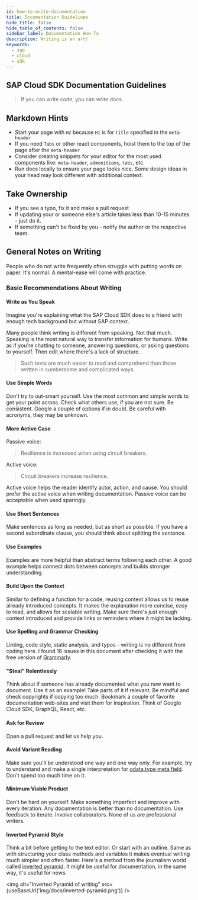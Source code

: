 ```yaml
---
id: how-to-write-documentation
title: Documentation Guidelines
hide_title: false
hide_table_of_contents: false
sidebar_label: Documentation How To
description: Writing is an art!
keywords:
  - sap
  - cloud
  - sdk
---
```



## SAP Cloud SDK Documentation Guidelines

> If you can write code, you can write docs.

## Markdown Hints

- Start your page with `H2` because `H1` is for `title` specified in the `meta-header`
- If you need `Tabs` or other react components, hoist them to the top of the page after the `meta-header`
- Consider creating snippets for your editor for the most used components like: `meta-header`, `admonitions`, `tabs`, etc
- Run docs locally to ensure your page looks nice.
  Some design ideas in your head may look different with additional context.

## Take Ownership

- If you see a typo, fix it and make a pull request
- If updating your or someone else's article takes less than 10-15 minutes - just do it.
- If something can't be fixed by you - notify the author or the respective team.

## General Notes on Writing

People who do not write frequently often struggle with putting words on paper.
It's normal.
A mental-ease will come with practice.

### Basic Recommendations About Writing

#### Write as You Speak

Imagine you're explaining what the SAP Cloud SDK does to a friend with enough tech background but without SAP context.

Many people think writing is different from speaking.
Not that much.
Speaking is the most natural way to transfer information for humans.
Write as if you're chatting to someone, answering questions, or asking questions to yourself.
Then edit where there's a lack of structure.

> Such texts are much easier to read and comprehend than those written in cumbersome and complicated ways.

#### Use Simple Words

Don't try to out-smart yourself.
Use the most common and simple words to get your point across.
Check what others use, if you are not sure.
Be consistent.
Google a couple of options if in doubt.
Be careful with acronyms, they may be unknown.

#### More Active Case

Passive voice:

> Resilience is increased when using circuit breakers.

Active voice:

> Circuit breakers increase resilience.

Active voice helps the reader identify actor, action, and cause.
You should prefer the active voice when writing documentation.
Passive voice can be acceptable when used sparingly.

#### Use Short Sentences

Make sentences as long as needed, but as short as possible.
If you have a second subordinate clause, you should think about splitting the sentence.

#### Use Examples

Examples are more helpful than abstract terms following each other.
A good example helps connect dots between concepts and builds stronger understanding.

#### Build Upon the Context

Similar to defining a function for a code, reusing context allows us to reuse already introduced concepts.
It makes the explanation more concise, easy to read, and allows for scalable writing.
Make sure there's just enough context introduced and provide links or reminders where it might be lacking.

#### Use Spelling and Grammar Checking

Linting, code style, static analysis, and typos - writing is no different from coding here.
I found 16 issues in this document after checking it with the free version of [Grammarly](https://www.grammarly.com/).

#### "Steal" Relentlessly

<!-- vale SAP.Products = NO -->

Think about if someone has already documented what you now want to document.
Use it as an example!
Take parts of it if relevant.
Be mindful and check copyrights if copying too much.
Bookmark a couple of favorite documentation web-sites and visit them for inspiration.
Think of Google Cloud SDK, GraphQL, React, etc.

<!-- vale SAP.Products = YES -->

#### Ask for Review

Open a pull request and let us help you.

#### Avoid Variant Reading

Make sure you'll be understood one way and one way only.
For example, try to understand and make a single interpretation for [odata.type meta field](http://docs.oasis-open.org/odata/odata-json-format/v4.01/odata-json-format-v4.01.html#sec_ControlInformationtypeodatatype).
Don't spend too much time on it.

#### Minimum Viable Product

Don't be hard on yourself.
Make something imperfect and improve with every iteration.
Any documentation is better than no documentation.
Use feedback to iterate.
Involve collaborators.
None of us are professional writers.

#### Inverted Pyramid Style

Think a bit before getting to the text editor.
Or start with an outline.
Same as with structuring your class methods and variables it makes eventual writing much simpler and often faster.
Here's a method from the journalism world called [inverted pyramid](<https://en.wikipedia.org/wiki/Inverted_pyramid_(journalism)>).
It might be useful for documentation, in the same way, it's useful for news.

<img
  alt="Inverted Pyramid of writing"
  src={useBaseUrl('img/docs/inverted-pyramid.png')}
/>
